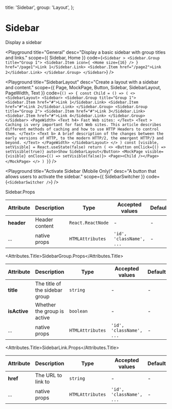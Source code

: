 
  title: 'Sidebar',
  group: 'Layout',
};

# Sidebar

Display a sidebar

<Playground
  title="General"
  desc="Display a basic sidebar with group titles and links."
  scope={{ Sidebar, Home }}
  code={`
<Sidebar >
  <Sidebar.Group title="Group 1">
    <Sidebar.Item icon={ <Home size={16} /> } href="/page1">Link 1</Sidebar.Link>
    <Sidebar.Item href="/page2">Link 2</Sidebar.Link>
  </Sidebar.Group>
</Sidebar>
`}
/>

<Playground
  title="SidebarLayout"
  desc="Create a layout with a sidebar and content."
  scope={{ Page, MockPage, Button, Sidebar, SidebarLayout, PageWidth, Text }}
  code={`
() => {
  const Child = () => (
    <>
<SidebarLayout>
  <Sidebar>
    <Sidebar.Group title="Group 1">
      <Sidebar.Item href="#">Link 1</Sidebar.Link>
      <Sidebar.Item href="#">Link 2</Sidebar.Link>
    </Sidebar.Group>
      <Sidebar.Group title="Group 2">
      <Sidebar.Item href="#">Link 3</Sidebar.Link>
      <Sidebar.Item href="#">Link 4</Sidebar.Link>
    </Sidebar.Group>
  </Sidebar>
  <PageWidth>
   <Text h4>
    Fast Web sites:
    </Text>
    <Text >
    Caching is very important for fast Web sites. This article describes different methods of caching and how to use HTTP Headers to control them.
    </Text>
    <Text b>
    A brief description of the changes between the early versions of HTTP, to the modern HTTP/2, the emergent HTTP/3 and beyond.
    </Text>
  </PageWidth>
</SidebarLayout>
    </>
  )
  const [visible, setVisible] = React.useState(false)
  return (
    <>
      <Button onClick={() => setVisible(true)} auto>Show SidebarLayout</Button>
      <MockPage visible={visible} onClose={() => setVisible(false)}>
        <Page><Child /></Page>
      </MockPage>
    </>
  )
}
`}
/>

<Playground
  title="Activate Sidebar (Mobile Only)"
  desc="A button that allows users to activate the sidebar."
  scope={{ SidebarSwitcher }}
  code={`
<SidebarSwitcher />
`}
/>

<Attributes edit="/app/components/sidebar.mdx">
<Attributes.Title>Sidebar.Props</Attributes.Title>

| Attribute  | Description    | Type              | Accepted values          | Default |
| ---------- | -------------- | ----------------- | ------------------------ | ------- |
| **header** | Header content | `React.ReactNode` | -                        | -       |
| ...        | native props   | `HTMLAttributes`  | `'id', 'className', ...` | -       |

<Attributes.Title>SidebarGroup.Props</Attributes.Title>

| Attribute    | Description                    | Type             | Accepted values          | Default |
| ------------ | ------------------------------ | ---------------- | ------------------------ | ------- |
| **title**    | The title of the sidebar group | `string`         | -                        | -       |
| **isActive** | Whether the group is active    | `boolean`        | -                        | -       |
| ...          | native props                   | `HTMLAttributes` | `'id', 'className', ...` | -       |

<Attributes.Title>SidebarLink.Props</Attributes.Title>

| Attribute | Description        | Type             | Accepted values          | Default |
| --------- | ------------------ | ---------------- | ------------------------ | ------- |
| **href**  | The URL to link to | `string`         | -                        | -       |
| ...       | native props       | `HTMLAttributes` | `'id', 'className', ...` | -       |

</Attributes>
